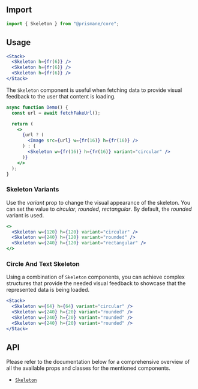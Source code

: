 ## Import

```js
import { Skeleton } from "@prismane/core";
```

## Usage

```jsx preview
<Stack>
  <Skeleton h={fr(6)} />
  <Skeleton h={fr(6)} />
  <Skeleton h={fr(6)} />
</Stack>
```

The `Skeleton` component is useful when fetching data to provide visual feedback to the user that content is loading.

```jsx
async function Demo() {
  const url = await fetchFakeUrl();

  return (
    <>
      {url ? (
        <Image src={url} w={fr(16)} h={fr(16)} />
      ) : (
        <Skeleton w={fr(16)} h={fr(16)} variant="circular" />
      )}
    </>
  );
}
```

### Skeleton Variants

Use the _variant_ prop to change the visual appearance of the skeleton. You can set the value to _circular_, _rounded_, _rectangular_. By default, the _rounded_ variant is used.

```jsx preview
<>
  <Skeleton w={120} h={120} variant="circular" />
  <Skeleton w={240} h={120} variant="rounded" />
  <Skeleton w={240} h={120} variant="rectangular" />
</>
```

### Circle And Text Skeleton

Using a combination of `Skeleton` components, you can achieve complex structures that provide the needed visual feedback to showcase that the represented data is being loaded.

```jsx preview
<Stack>
  <Skeleton w={64} h={64} variant="circular" />
  <Skeleton w={240} h={20} variant="rounded" />
  <Skeleton w={240} h={20} variant="rounded" />
  <Skeleton w={240} h={20} variant="rounded" />
</Stack>
```

## API

Please refer to the documentation below for a comprehensive overview of all the available props and classes for the mentioned components.

- [`Skeleton`](/docs/components-api/skeleton-api)
